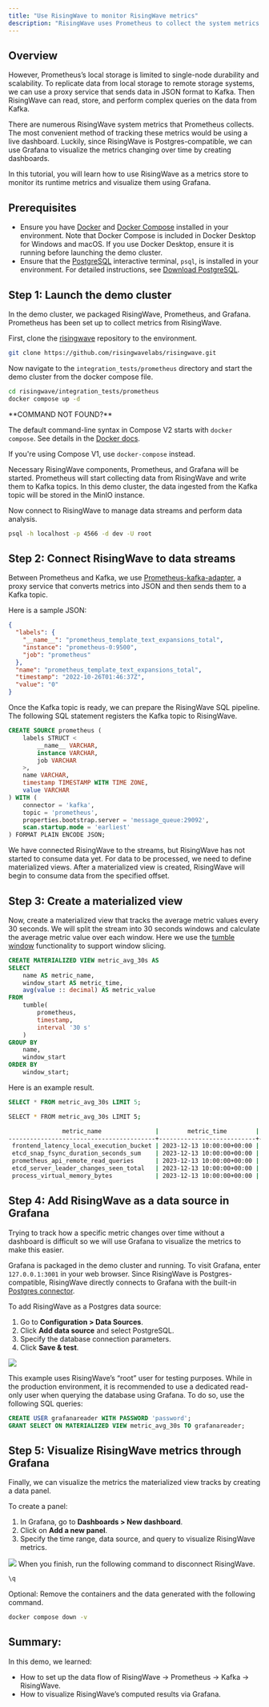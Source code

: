 ```yaml
---
title: "Use RisingWave to monitor RisingWave metrics"
description: "RisingWave uses Prometheus to collect the system metrics. Prometheus is a powerful monitoring platform that provides an end-to-end solution from instrumenting applications to querying metrics."
---
```


## Overview

However, Prometheus’s local storage is limited to single-node durability and scalability. To replicate data from local storage to remote storage systems, we can use a proxy service that sends data in JSON format to Kafka. Then RisingWave can read, store, and perform complex queries on the data from Kafka.

There are numerous RisingWave system metrics that Prometheus collects. The most convenient method of tracking these metrics would be using a live dashboard. Luckily, since RisingWave is Postgres-compatible, we can use Grafana to visualize the metrics changing over time by creating dashboards.

In this tutorial, you will learn how to use RisingWave as a metrics store to monitor its runtime metrics and visualize them using Grafana.

## Prerequisites

* Ensure you have [Docker](https://docs.docker.com/get-docker/) and [Docker Compose](https://docs.docker.com/compose/install/) installed in your environment. Note that Docker Compose is included in Docker Desktop for Windows and macOS. If you use Docker Desktop, ensure it is running before launching the demo cluster.
* Ensure that the [PostgreSQL](https://www.postgresql.org/docs/current/app-psql.html) interactive terminal, `psql`, is installed in your environment. For detailed instructions, see [Download PostgreSQL](https://www.postgresql.org/download/).

## Step 1: Launch the demo cluster

In the demo cluster, we packaged RisingWave, Prometheus, and Grafana. Prometheus has been set up to collect metrics from RisingWave.

First, clone the [risingwave](https://github.com/risingwavelabs/risingwave) repository to the environment.

```bash
git clone https://github.com/risingwavelabs/risingwave.git
```

Now navigate to the `integration_tests/prometheus` directory and start the demo cluster from the docker compose file.

```bash
cd risingwave/integration_tests/prometheus
docker compose up -d
```

<Tip>
**COMMAND NOT FOUND?**

The default command-line syntax in Compose V2 starts with `docker compose`. See details in the [Docker docs](https://docs.docker.com/compose/migrate/#what-are-the-differences-between-compose-v1-and-compose-v2).

If you're using Compose V1, use `docker-compose` instead.
</Tip>

Necessary RisingWave components, Prometheus, and Grafana will be started. Prometheus will start collecting data from RisingWave and write them to Kafka topics. In this demo cluster, the data ingested from the Kafka topic will be stored in the MinIO instance.

Now connect to RisingWave to manage data streams and perform data analysis.

```bash
psql -h localhost -p 4566 -d dev -U root
```

## Step 2: Connect RisingWave to data streams

Between Prometheus and Kafka, we use [Prometheus-kafka-adapter](https://github.com/Telefonica/prometheus-kafka-adapter), a proxy service that converts metrics into JSON and then sends them to a Kafka topic.

Here is a sample JSON:

```json
{
  "labels": {
    "__name__": "prometheus_template_text_expansions_total",
    "instance": "prometheus-0:9500",
    "job": "prometheus"
  },
  "name": "prometheus_template_text_expansions_total",
  "timestamp": "2022-10-26T01:46:37Z",
  "value": "0"
}
```

Once the Kafka topic is ready, we can prepare the RisingWave SQL pipeline. The following SQL statement registers the Kafka topic to RisingWave.

```sql
CREATE SOURCE prometheus (
    labels STRUCT <
        __name__ VARCHAR,
        instance VARCHAR,
        job VARCHAR
    >,
    name VARCHAR,
    timestamp TIMESTAMP WITH TIME ZONE,
    value VARCHAR
) WITH (
    connector = 'kafka',
    topic = 'prometheus',
    properties.bootstrap.server = 'message_queue:29092',
    scan.startup.mode = 'earliest'
) FORMAT PLAIN ENCODE JSON;
```

We have connected RisingWave to the streams, but RisingWave has not started to consume data yet. For data to be processed, we need to define materialized views. After a materialized view is created, RisingWave will begin to consume data from the specified offset.

## Step 3: Create a materialized view

Now, create a materialized view that tracks the average metric values every 30 seconds. We will split the stream into 30 seconds windows and calculate the average metric value over each window. Here we use the [tumble window](/docs/current/sql-function-time-window/) functionality to support window slicing.

```sql
CREATE MATERIALIZED VIEW metric_avg_30s AS
SELECT
    name AS metric_name,
    window_start AS metric_time,
    avg(value :: decimal) AS metric_value
FROM
    tumble(
        prometheus,
        timestamp,
        interval '30 s'
    )
GROUP BY
    name,
    window_start
ORDER BY
    window_start;
```

Here is an example result.

```sql
SELECT * FROM metric_avg_30s LIMIT 5;
```

```bash
SELECT * FROM metric_avg_30s LIMIT 5;

               metric_name               |        metric_time        |          metric_value
-----------------------------------------+---------------------------+--------------------------------
 frontend_latency_local_execution_bucket | 2023-12-13 10:00:00+00:00 |                              0
 etcd_snap_fsync_duration_seconds_sum    | 2023-12-13 10:00:00+00:00 |                              0
 prometheus_api_remote_read_queries      | 2023-12-13 10:00:00+00:00 |                              0
 etcd_server_leader_changes_seen_total   | 2023-12-13 10:00:00+00:00 |                              1
 process_virtual_memory_bytes            | 2023-12-13 10:00:00+00:00 | 4224736530.7317073170731707317
```

## Step 4: Add RisingWave as a data source in Grafana

Trying to track how a specific metric changes over time without a dashboard is difficult so we will use Grafana to visualize the metrics to make this easier.

Grafana is packaged in the demo cluster and running. To visit Grafana, enter `127.0.0.1:3001` in your web browser. Since RisingWave is Postgres-compatible, RisingWave directly connects to Grafana with the built-in [Postgres connector](https://grafana.com/docs/grafana/latest/datasources/postgres/).

To add RisingWave as a Postgres data source:

1. Go to **Configuration > Data Sources**.
2. Click **Add data source** and select PostgreSQL.
3. Specify the database connection parameters.
4. Click **Save & test**.

<Frame>
  <img src="/images/current/use-risingwave-to-monitor-risingwave-metrics/grafana-connect.png"/>
</Frame>

This example uses RisingWave’s “root” user for testing purposes. While in the production environment, it is recommended to use a dedicated read-only user when querying the database using Grafana. To do so, use the following SQL queries:

```sql
CREATE USER grafanareader WITH PASSWORD 'password';
GRANT SELECT ON MATERIALIZED VIEW metric_avg_30s TO grafanareader;
```

## Step 5: Visualize RisingWave metrics through Grafana

Finally, we can visualize the metrics the materialized view tracks by creating a data panel.

To create a panel:

1. In Grafana, go to **Dashboards > New dashboard**.
2. Click on **Add a new panel**.
3. Specify the time range, data source, and query to visualize RisingWave metrics.
<Frame>
  <img src="/images/current/use-risingwave-to-monitor-risingwave-metrics/grafana-dashboard.png"/>
</Frame>
When you finish, run the following command to disconnect RisingWave.

```bash
\q
```

Optional: Remove the containers and the data generated with the following command.

```bash
docker compose down -v
```

## Summary:

In this demo, we learned:

* How to set up the data flow of RisingWave → Prometheus → Kafka → RisingWave.
* How to visualize RisingWave’s computed results via Grafana.
